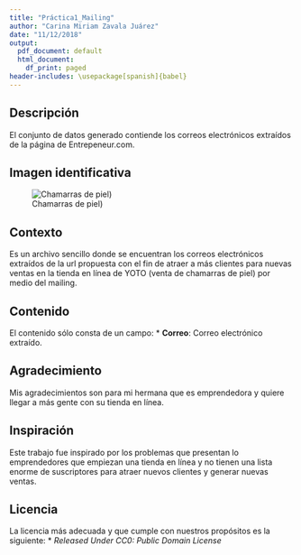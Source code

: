 ```yaml
---
title: "Práctica1_Mailing"
author: "Carina Miriam Zavala Juárez"
date: "11/12/2018"
output:
  pdf_document: default
  html_document:
    df_print: paged
header-includes: \usepackage[spanish]{babel}
---
```


## Descripción

El conjunto de datos generado contiende los correos electrónicos extraídos de la página de Entrepeneur.com.

## Imagen identificativa

![Chamarras de piel)](/Users/carinazavala/Documents/Images/MerolSkins/Industrial_1.jpg)

## Contexto

Es un archivo sencillo donde se encuentran los correos electrónicos extraídos de la url propuesta con el fin de atraer a más clientes para nuevas ventas en la tienda en línea de YOTO (venta de chamarras de piel) por medio del mailing.

## Contenido

El contenido sólo consta de un campo:
* **Correo**: Correo electrónico extraído.

## Agradecimiento
Mis agradecimientos son para mi hermana que es emprendedora y quiere llegar a más gente con su tienda en línea.

## Inspiración 
Este trabajo fue inspirado por los problemas que presentan lo emprendedores que empiezan una tienda en línea y no tienen una lista enorme de suscriptores para atraer nuevos clientes y generar nuevas ventas.

## Licencia
La licencia más adecuada y que cumple con nuestros propósitos es la siguiente:
* _Released Under CC0: Public Domain License_

